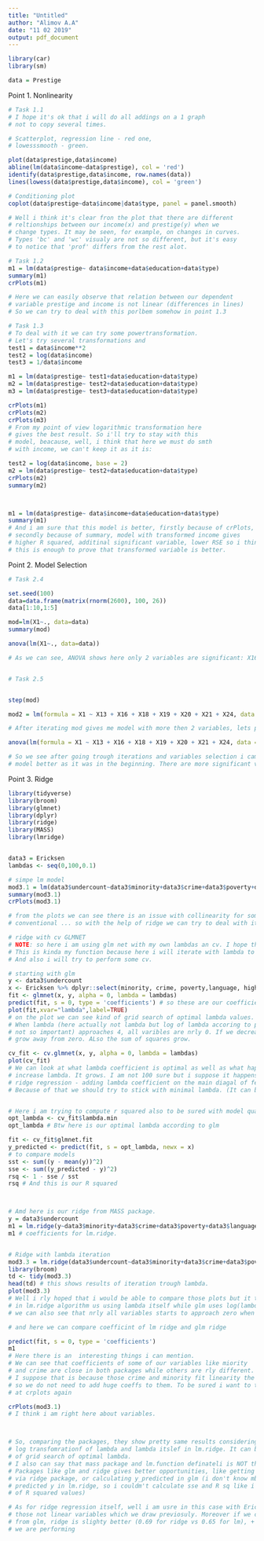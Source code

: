 ```yaml
---
title: "Untitled"
author: "Alimov A.A"
date: "11 02 2019"
output: pdf_document
---
```

```r
library(car)
library(sm)

data = Prestige

```

Point 1. Nonlinearity

```r
# Task 1.1
# I hope it's ok that i will do all addings on a 1 graph 
# not to copy several times. 

# Scatterplot, regression line - red one,
# lowesssmooth - green.

plot(data$prestige,data$income)
abline(lm(data$income~data$prestige), col = 'red')
identify(data$prestige,data$income, row.names(data))
lines(lowess(data$prestige,data$income), col = 'green')

# Conditioning plot
coplot(data$prestige~data$income|data$type, panel = panel.smooth)

# Well i think it's clear fron the plot that there are different 
# reltionships between our income(x) and prestige(y) when we 
# change types. It may be seen, for example, on changes in curves.
# Types 'bc' and 'wc' visualy are not so different, but it's easy
# to notice that 'prof' differs from the rest alot.
```


```r
# Task 1.2
m1 = lm(data$prestige~ data$income+data$education+data$type)
summary(m1)
crPlots(m1)

# Here we can easily observe that relation between our dependent
# variable prestige and income is not linear (differences in lines)
# So we can try to deal with this porlbem somehow in point 1.3

```


```r
# Task 1.3
# To deal with it we can try some powertransformation.
# Let's try several transformations and
test1 = data$income**2
test2 = log(data$income)
test3 = 1/data$income

m1 = lm(data$prestige~ test1+data$education+data$type)
m2 = lm(data$prestige~ test2+data$education+data$type)
m3 = lm(data$prestige~ test3+data$education+data$type)

crPlots(m1)
crPlots(m2)
crPlots(m3)
# From my point of view logarithmic transformation here
# gives the best result. So i'll try to stay with this 
# model, beacause, well, i think that here we must do smth
# with income, we can't keep it as it is:

test2 = log(data$income, base = 2)
m2 = lm(data$prestige~ test2+data$education+data$type)
crPlots(m2)
summary(m2)



m1 = lm(data$prestige~ data$income+data$education+data$type)
summary(m1)
# And i am sure that this model is better, firstly because of crPlots,
# secondly because of summary, model with transformed income gives
# higher R squared, additinal significant variable, lower RSE so i think
# this is enough to prove that transformed variable is better.
```

Point 2. Model Selection

```r
# Task 2.4

set.seed(100)
data=data.frame(matrix(rnorm(2600), 100, 26))
data[1:10,1:5]

mod=lm(X1~., data=data)
summary(mod)

anova(lm(X1~., data=data))

# As we can see, ANOVA shows here only 2 variables are significant: X16, X19


# Task 2.5


step(mod)

mod2 = lm(formula = X1 ~ X13 + X16 + X18 + X19 + X20 + X21 + X24, data = data)

# After iterating mod gives me model with more then 2 variables, lets put in ANOVA

anova(lm(formula = X1 ~ X13 + X16 + X18 + X19 + X20 + X21 + X24, data = data))

# So we see after going trough iterations and variables selection i came up with 
# model better as it was in the beginning. There are more significant variables,
```

Point 3. Ridge


```r
library(tidyverse)
library(broom)
library(glmnet)
library(dplyr)
library(ridge)
library(MASS)
library(lmridge)


data3 = Ericksen
lambdas <- seq(0,100,0.1)

# simpe lm model
mod3.1 = lm(data3$undercount~data3$minority+data3$crime+data3$poverty+data3$language+data3$highschool+data3$housing+ data3$conventional)
summary(mod3.1)
crPlots(mod3.1)

# from the plots we can see there is an issue with collinearity for some variables in the model like language,
# conventional ... so with the help of ridge we can try to deal with it.

# ridge with cv GLMNET
# NOTE: so here i am using glm net with my own lambdas an cv. I hope this is what is expected from us.
# This is kinda my function because here i will iterate with lambda to find optimal variable. 
# And also i will try to perform some cv.

# starting with glm 
y <- data3$undercount
x <- Ericksen %>% dplyr::select(minority, crime, poverty,language, highschool, housing, conventional) %>% data.matrix()
fit <- glmnet(x, y, alpha = 0, lambda = lambdas)
predict(fit, s = 0, type = 'coefficients') # so these are our coefficients for glm ridge model
plot(fit,xvar="lambda",label=TRUE)
# on the plot we can see kind of grid search of optimal lambda values.
# When lambda (here actually not lambda but log of lambda accoring to package specifications, but here it's 
# not so important) approaches 4, all varibles are nrly 0. If we decrease lambda we can see how our vatiables
# grow away from zero. ALso the sum of squares grow.

cv_fit <- cv.glmnet(x, y, alpha = 0, lambda = lambdas)
plot(cv_fit)
# We can look at what lambda coefficient is optimal as well as what happens with errors when we 
# increase lambda. It grows. I am not 100 sure but i suppose it happens because the essense of
# ridge regression - adding lambda coefficient on the main diagal of features matrix W. 
# Because of that we should try to stick with minimal lambda. (It can be seen from plot as well)


# Here i am trying to compute r squared also to be sured with model quality
opt_lambda <- cv_fit$lambda.min
opt_lambda # Btw here is our optimal lambda according to glm

fit <- cv_fit$glmnet.fit
y_predicted <- predict(fit, s = opt_lambda, newx = x)
# to compare models
sst <- sum((y - mean(y))^2)
sse <- sum((y_predicted - y)^2)
rsq <- 1 - sse / sst
rsq # And this is our R squared



# Amd here is our ridge from MASS package.
y = data3$undercount
m1 = lm.ridge(y~data3$minority+data3$crime+data3$poverty+data3$language+data3$highschool+data3$housing, data3$conventional, data = data3)
m1 # coefficients for lm.ridge.


# Ridge with lambda iteration
mod3.3 = lm.ridge(data3$undercount~data3$minority+data3$crime+data3$poverty+data3$language+data3$highschool+data3$housing, data3$conventional, data = data3, lambda = lambdas)
library(broom)
td <- tidy(mod3.3)
head(td) # this shows results of iteration trough lambda. 
plot(mod3.3)
# Well i rly hoped that i would be able to compare those plots but it turns out that
# in lm.ridge algorithm us using lambda itself while glm uses log(lambda). But anyway here
# we can also see that nrly all variables starts to approach zero when we increase our lambda.

# and here we can compare coefficint of lm ridge and glm ridge

predict(fit, s = 0, type = 'coefficients')
m1
# Here there is an  interesting things i can mention.
# We can see that coefficients of some of our variables like miority
# and crime are close in both packages while others are rly different.
# I suppose that is because those crime and minority fit linearity the most 
# so we do not need to add huge coeffs to them. To be sured i want to take a look
# at crplots again

crPlots(mod3.1)
# I think i am right here about variables.



# So, comparing the packages, they show pretty same results considering that on glm case we are dealing with
# log transfomrationf of lambda and lambda itslef in lm.ridge. It can be also more less easyliy observed on plots
# of grid search of optimal lambda.
# I also can say that mass package and lm.function definateli is NOT that best choice for doinr ridge.
# Packages like glm and ridge gives better opportunities, like getting friendly looking summary of model in ridge package
# via ridge package, or calculating y_predicted in glm (i don't know mb it's my fault but i didn't find a way to get
# predicted y in lm.ridge, so i couldm't calculate sse and R sq like i did in glm to compare those models on the level
# of R squared values)

# As for ridge regression itself, well i am usre in this case with Ericksen data it is essential to normalize
# those not linear variables which we draw previosuly. Moreover if we compare R squared of simple lm and ridge lm
# from glm, ridge is slighty better (0.69 for ridge vs 0.65 for lm), + errors in glm should be lower because of the variabe normalization 
# we are performing




```

